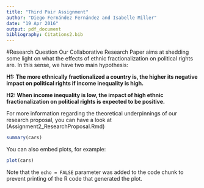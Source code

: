 ```yaml
---
title: "Third Pair Assignment"
author: "Diego Fernández Fernández and Isabelle Miller"
date: "19 Apr 2016"
output: pdf_document
bibliography: Citations2.bib
---
```


#Research Question
Our Collaborative Research Paper aims at shedding some light on what the effects of ethnic fractionalization on political rights are. In this sense, we have two main hypothesis: 

**H1: The more ethnically fractionalized a country is, the higher its negative impact on political rights if income inequality is high.**

**H2: When income inequality is low, the impact of high ethnic fractionalization on political rights is expected to be positive.**

For more information regarding the theoretical underpinnings of our research proposal, you can have a look at (Assignment2_ResearchProposal.Rmd)

```r
summary(cars)
```

You can also embed plots, for example:

```r
plot(cars)
```

Note that the `echo = FALSE` parameter was added to the code chunk to prevent printing of the R code that generated the plot.
